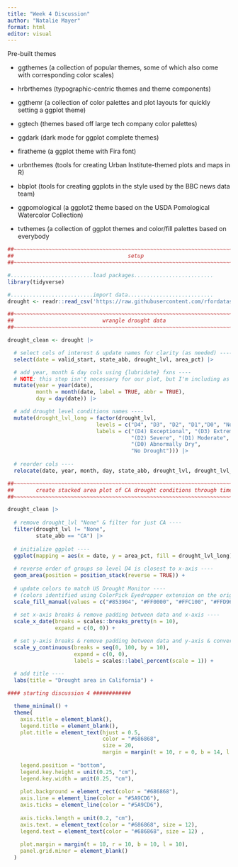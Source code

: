 ```yaml
---
title: "Week 4 Discussion"
author: "Natalie Mayer"
format: html
editor: visual
---
```


Pre-built themes

-   ggthemes (a collection of popular themes, some of which also come with corresponding color scales)

-   hrbrthemes (typographic-centric themes and theme components)

-   ggthemr (a collection of color palettes and plot layouts for quickly setting a ggplot theme)

-   ggtech (themes based off large tech company color palettes)

-   ggdark (dark mode for ggplot complete themes)

-   firatheme (a ggplot theme with Fira font)

-   urbnthemes (tools for creating Urban Institute-themed plots and maps in R)

-   bbplot (tools for creating ggplots in the style used by the BBC news data team)

-   ggpomological (a ggplot2 theme based on the USDA Pomological Watercolor Collection)

-   tvthemes (a collection of ggplot themes and color/fill palettes based on everybody

```r
##~~~~~~~~~~~~~~~~~~~~~~~~~~~~~~~~~~~~~~~~~~~~~~~~~~~~~~~~~~~~~~~~~~~~~~~~~~~~~~
##                                    setup                                 ----
##~~~~~~~~~~~~~~~~~~~~~~~~~~~~~~~~~~~~~~~~~~~~~~~~~~~~~~~~~~~~~~~~~~~~~~~~~~~~~~

#..........................load packages.........................
library(tidyverse)

#..........................import data...........................
drought <- readr::read_csv('https://raw.githubusercontent.com/rfordatascience/tidytuesday/main/data/2021/2021-07-20/drought.csv')

##~~~~~~~~~~~~~~~~~~~~~~~~~~~~~~~~~~~~~~~~~~~~~~~~~~~~~~~~~~~~~~~~~~~~~~~~~~~~~~
##                            wrangle drought data                          ----
##~~~~~~~~~~~~~~~~~~~~~~~~~~~~~~~~~~~~~~~~~~~~~~~~~~~~~~~~~~~~~~~~~~~~~~~~~~~~~~

drought_clean <- drought |>

  # select cols of interest & update names for clarity (as needed) ----
  select(date = valid_start, state_abb, drought_lvl, area_pct) |> 

  # add year, month & day cols using {lubridate} fxns ----
  # NOTE: this step isn't necessary for our plot, but I'm including as examples of how to extract different date elements from a object of class Date using {lubridate} ----
  mutate(year = year(date),
         month = month(date, label = TRUE, abbr = TRUE),
         day = day(date)) |>

  # add drought level conditions names ----
  mutate(drought_lvl_long = factor(drought_lvl,
                            levels = c("D4", "D3", "D2", "D1","D0", "None"),
                            labels = c("(D4) Exceptional", "(D3) Extreme",
                                       "(D2) Severe", "(D1) Moderate", 
                                       "(D0) Abnormally Dry", 
                                       "No Drought"))) |>
  
  # reorder cols ----
  relocate(date, year, month, day, state_abb, drought_lvl, drought_lvl_long, area_pct)

##~~~~~~~~~~~~~~~~~~~~~~~~~~~~~~~~~~~~~~~~~~~~~~~~~~~~~~~~~~~~~~~~~~~~~~~~~~~~~~
##       create stacked area plot of CA drought conditions through time     ----
##~~~~~~~~~~~~~~~~~~~~~~~~~~~~~~~~~~~~~~~~~~~~~~~~~~~~~~~~~~~~~~~~~~~~~~~~~~~~~~

drought_clean |> 
  
  # remove drought_lvl "None" & filter for just CA ----
  filter(drought_lvl != "None",
         state_abb == "CA") |> 
  
  # initialize ggplot ----
  ggplot(mapping = aes(x = date, y = area_pct, fill = drought_lvl_long)) +
  
  # reverse order of groups so level D4 is closest to x-axis ----
  geom_area(position = position_stack(reverse = TRUE)) +
  
  # update colors to match US Drought Monitor ----
  # (colors identified using ColorPick Eyedropper extension on the original USDM data viz) 
  scale_fill_manual(values = c("#853904", "#FF0000", "#FFC100", "#FFD965", "#FFFF00")) +
  
  # set x-axis breaks & remove padding between data and x-axis ----
  scale_x_date(breaks = scales::breaks_pretty(n = 10),
               expand = c(0, 0)) +

  # set y-axis breaks & remove padding between data and y-axis & convert values to percentages ----
  scale_y_continuous(breaks = seq(0, 100, by = 10),
                     expand = c(0, 0),
                     labels = scales::label_percent(scale = 1)) +
  
  # add title ----
  labs(title = "Drought area in California") + 

#### starting discussion 4 ############

  theme_minimal() + 
  theme(
    axis.title = element_blank(),
    legend.title = element_blank(), 
    plot.title = element_text(hjust = 0.5, 
                              color = "#686868",
                              size = 20,
                              margin = margin(t = 10, r = 0, b = 14, l = 0)),
    
    legend.position = "bottom", 
    legend.key.height = unit(0.25, "cm"), 
    legend.key.width = unit(0.25, "cm"),
    
    plot.background = element_rect(color = "#686868"), 
    axis.line = element_line(color = "#5A9CD6"), 
    axis.ticks = element_line(color = "#5A9CD6"), 
    
    axis.ticks.length = unit(0.2, "cm"), 
    axis.text. = element_text(color = "#686868", size = 12), 
    legend.text = element_text(color = "#686868", size = 12) ,
    
    plot.margin = margin(t = 10, r = 10, b = 10, l = 10), 
    panel.grid.minor = element_blank()
  )
  
```
